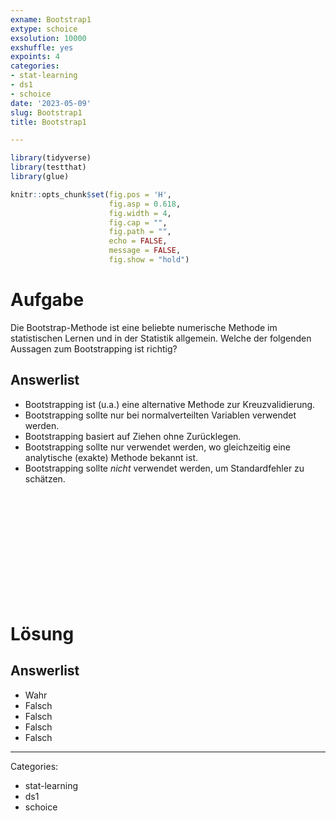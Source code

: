 ```yaml
---
exname: Bootstrap1
extype: schoice
exsolution: 10000
exshuffle: yes
expoints: 4
categories:
- stat-learning
- ds1
- schoice
date: '2023-05-09'
slug: Bootstrap1
title: Bootstrap1

---
```





```r
library(tidyverse)
library(testthat)
library(glue)
```


```r
knitr::opts_chunk$set(fig.pos = 'H',
                      fig.asp = 0.618,
                      fig.width = 4,
                      fig.cap = "", 
                      fig.path = "",
                      echo = FALSE,
                      message = FALSE,
                      fig.show = "hold")
```






# Aufgabe

Die Bootstrap-Methode ist eine beliebte numerische Methode im statistischen Lernen und in der Statistik allgemein. Welche der folgenden Aussagen zum Bootstrapping ist richtig?


Answerlist
----------
* Bootstrapping ist (u.a.) eine alternative Methode zur Kreuzvalidierung.
* Bootstrapping sollte nur bei normalverteilten Variablen verwendet werden.
* Bootstrapping basiert auf Ziehen ohne Zurücklegen.
* Bootstrapping sollte nur verwendet werden, wo gleichzeitig eine analytische (exakte) Methode bekannt ist.
* Bootstrapping sollte *nicht* verwendet werden, um Standardfehler zu schätzen.




</br>
</br>
</br>
</br>
</br>
</br>
</br>
</br>
</br>
</br>

# Lösung




Answerlist
----------


* Wahr
* Falsch
* Falsch
* Falsch
* Falsch





---

Categories: 

- stat-learning
- ds1
- schoice

